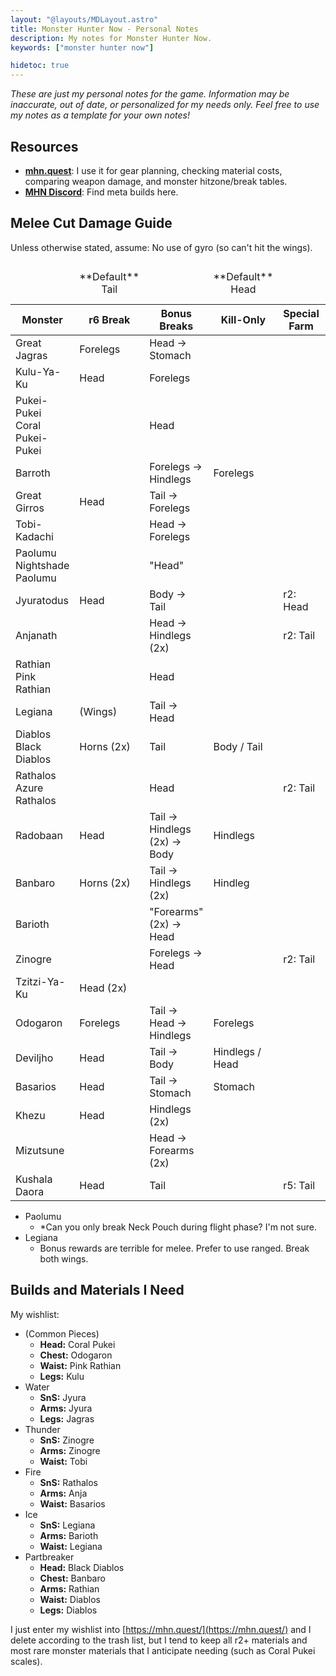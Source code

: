 ```yaml
---
layout: "@layouts/MDLayout.astro"
title: Monster Hunter Now - Personal Notes
description: My notes for Monster Hunter Now.
keywords: ["monster hunter now"]

hidetoc: true
---
```



*These are just my personal notes for the game. Information may be inaccurate, out of date, or personalized for my needs only. Feel free to use my notes as a template for your own notes!*

## Resources

- [**mhn.quest**](https://mhn.quest/): I use it for gear planning, checking material costs, comparing weapon damage, and monster hitzone/break tables.
- [**MHN Discord**](https://discord.gg/monsterhunternow): Find meta builds here.

## Melee Cut Damage Guide

Unless otherwise stated, assume: No use of gyro (so can't hit the wings).

<p>
<table class="general">
    <thead>
        <tr>
            <td style="border: none;"></td>
            <td style="text-align: center;">**Default**<br/>Tail</td>
            <td style="border: none;"></td>
            <td style="text-align: center;">**Default**<br/>Head</td>
            <td style="border: none;"></td>
            <td style="text-align: center;">**Default**<br/>Cutting damage</td>
        </tr>
        <tr>
            <th>Monster</th>
            <th>r6 Break</th>
            <th>Bonus Breaks</th>
            <th>Kill-Only</th>
            <th>Special Farm</th>
            <th>Tail Break</th>
        </tr>
    </thead>
    <tbody>
        <tr>
            <td><Nb>Great Jagras</Nb></td>
            <td>Forelegs</td>
            <td>Head &rarr; Stomach</td>
            <td></td>
            <td></td>
            <td>Unbreakable</td>
        </tr>
        <tr>
            <td><Nb>Kulu-Ya-Ku</Nb></td>
            <td>Head</td>
            <td>Forelegs</td>
            <td></td>
            <td></td>
            <td>Unbreakable</td>
        </tr>
        <tr>
            <td><Nb>Pukei-Pukei<br/>Coral Pukei-Pukei</Nb></td>
            <td></td>
            <td>Head</td>
            <td></td>
            <td></td>
            <td></td>
        </tr>
        <tr>
            <td><Nb>Barroth</Nb></td>
            <td></td>
            <td>Forelegs &rarr; Hindlegs</td>
            <td>Forelegs</td>
            <td></td>
            <td></td>
        </tr>
        <tr>
            <td><Nb>Great Girros</Nb></td>
            <td>Head</td>
            <td>Tail &rarr; Forelegs</td>
            <td></td>
            <td></td>
            <td></td>
        </tr>
        <tr>
            <td><Nb>Tobi-Kadachi</Nb></td>
            <td></td>
            <td>Head &rarr; Forelegs</td>
            <td></td>
            <td></td>
            <td>Any damage</td>
        </tr>
        <tr>
            <td><Nb>Paolumu<br/>Nightshade Paolumu</Nb></td>
            <td></td>
            <td>"Head"</td>
            <td></td>
            <td></td>
            <td>Any damage</td>
        </tr>
        <tr>
            <td><Nb>Jyuratodus</Nb></td>
            <td>Head</td>
            <td>Body &rarr; Tail</td>
            <td></td>
            <td>r2: Head</td>
            <td>Any damage</td>
        </tr>
        <tr>
            <td><Nb>Anjanath</Nb></td>
            <td></td>
            <td>Head &rarr; Hindlegs (2x)</td>
            <td></td>
            <td>r2: Tail</td>
            <td></td>
        </tr>
        <tr>
            <td><Nb>Rathian<br/>Pink Rathian</Nb></td>
            <td></td>
            <td>Head</td>
            <td></td>
            <td></td>
            <td></td>
        </tr>
        <tr>
            <td><Nb>Legiana</Nb></td>
            <td>(Wings)</td>
            <td>Tail &rarr; Head</td>
            <td></td>
            <td></td>
            <td>Any damage</td>
        </tr>
        <tr>
            <td><Nb>Diablos<br/>Black Diablos</Nb></td>
            <td>Horns (2x)</td>
            <td>Tail</td>
            <td>Body / Tail</td>
            <td></td>
            <td></td>
        </tr>
        <tr>
            <td><Nb>Rathalos<br/>Azure Rathalos</Nb></td>
            <td></td>
            <td>Head</td>
            <td></td>
            <td>r2: Tail</td>
            <td></td>
        </tr>
        <tr>
            <td><Nb>Radobaan</Nb></td>
            <td>Head</td>
            <td>Tail &rarr; Hindlegs (2x) &rarr; Body</td>
            <td>Hindlegs</td>
            <td></td>
            <td></td>
        </tr>
        <tr>
            <td><Nb>Banbaro</Nb></td>
            <td>Horns (2x)</td>
            <td>Tail &rarr; Hindlegs (2x)</td>
            <td>Hindleg</td>
            <td></td>
            <td></td>
        </tr>
        <tr>
            <td><Nb>Barioth</Nb></td>
            <td></td>
            <td>"Forearms" (2x) &rarr; Head</td>
            <td></td>
            <td></td>
            <td></td>
        </tr>
        <tr>
            <td><Nb>Zinogre</Nb></td>
            <td></td>
            <td>Forelegs &rarr; Head</td>
            <td></td>
            <td>r2: Tail</td>
            <td></td>
        </tr>
        <tr>
            <td><Nb>Tzitzi-Ya-Ku</Nb></td>
            <td>Head (2x)</td>
            <td></td>
            <td></td>
            <td></td>
            <td>Unbreakable</td>
        </tr>
        <tr>
            <td><Nb>Odogaron</Nb></td>
            <td>Forelegs</td>
            <td>Tail &rarr; Head &rarr; Hindlegs</td>
            <td>Forelegs</td>
            <td></td>
            <td></td>
        </tr>
        <tr>
            <td><Nb>Deviljho</Nb></td>
            <td>Head</td>
            <td>Tail &rarr; Body</td>
            <td>Hindlegs / Head</td>
            <td></td>
            <td></td>
        </tr>
        <tr>
            <td><Nb>Basarios</Nb></td>
            <td>Head</td>
            <td>Tail &rarr; Stomach</td>
            <td>Stomach</td>
            <td></td>
            <td></td>
        </tr>
        <tr>
            <td><Nb>Khezu</Nb></td>
            <td>Head</td>
            <td>Hindlegs (2x)</td>
            <td></td>
            <td></td>
            <td>Unbreakable</td>
        </tr>
        <tr>
            <td><Nb>Mizutsune</Nb></td>
            <td></td>
            <td>Head &rarr; Forearms (2x)</td>
            <td></td>
            <td></td>
            <td></td>
        </tr>
        <tr>
            <td><Nb>Kushala Daora</Nb></td>
            <td>Head</td>
            <td>Tail</td>
            <td></td>
            <td>r5: Tail</td>
            <td></td>
        </tr>
    </tbody>
</table>
</p>

- Paolumu
    - \*Can you only break Neck Pouch during flight phase? I'm not sure.
- Legiana
    - Bonus rewards are terrible for melee. Prefer to use ranged. Break both wings.


## Builds and Materials I Need

My wishlist:

- (Common Pieces)
    - **Head:** Coral Pukei
    - **Chest:** Odogaron
    - **Waist:** Pink Rathian
    - **Legs:** Kulu
- Water
    - **SnS:** Jyura
    - **Arms:** Jyura
    - **Legs:** Jagras
- Thunder
    - **SnS:** Zinogre
    - **Arms:** Zinogre
    - **Waist:** Tobi
- Fire
    - **SnS:** Rathalos
    - **Arms:** Anja
    - **Waist:** Basarios
- Ice
    - **SnS:** Legiana
    - **Arms:** Barioth
    - **Waist:** Legiana
- Partbreaker
    - **Head:** Black Diablos
    - **Chest:** Banbaro
    - **Arms:** Rathian
    - **Waist:** Diablos
    - **Legs:** Diablos

I just enter my wishlist into [https://mhn.quest/](https://mhn.quest/) and I delete according to the trash list, but I tend to keep all r2+ materials and most rare monster materials that I anticipate needing (such as Coral Pukei scales).

